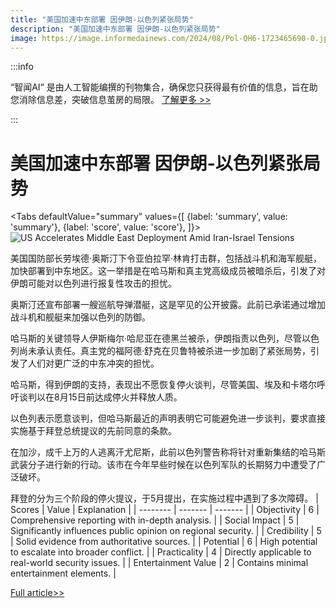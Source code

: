 ```yaml
---
title: "美国加速中东部署 因伊朗-以色列紧张局势"
description: "美国加速中东部署 因伊朗-以色列紧张局势"
image: https://image.informedainews.com/2024/08/Pol-QH6-1723465690-0.jpg
---
```



:::info

“智闻AI“ 是由人工智能编撰的刊物集合，确保您只获得最有价值的信息，旨在助您消除信息差，突破信息茧房的局限。  [了解更多 >>](/)

:::

# 美国加速中东部署 因伊朗-以色列紧张局势


<Tabs
	defaultValue="summary"
	values={[
	{label: 'summary', value: 'summary'},
	{label: 'score', value: 'score'},
]}>
<TabItem value="summary">
<img
  src="https://image.informedainews.com/2024/08/Pol-QH6-1723465690-0.jpg"
  alt="US Accelerates Middle East Deployment Amid Iran-Israel Tensions"
/>



美国国防部长劳埃德·奥斯汀下令亚伯拉罕·林肯打击群，包括战斗机和海军舰艇，加快部署到中东地区。这一举措是在哈马斯和真主党高级成员被暗杀后，引发了对伊朗可能对以色列进行报复性攻击的担忧。

奥斯汀还宣布部署一艘巡航导弹潜艇，这是罕见的公开披露。此前已承诺通过增加战斗机和舰艇来加强以色列的防御。

哈马斯的关键领导人伊斯梅尔·哈尼亚在德黑兰被杀，伊朗指责以色列，尽管以色列尚未承认责任。真主党的福阿德·舒克在贝鲁特被杀进一步加剧了紧张局势，引发了人们对更广泛的中东冲突的担忧。

哈马斯，得到伊朗的支持，表现出不愿恢复停火谈判，尽管美国、埃及和卡塔尔呼吁谈判以在8月15日前达成停火并释放人质。

以色列表示愿意谈判，但哈马斯最近的声明表明它可能避免进一步谈判，要求直接实施基于拜登总统提议的先前同意的条款。

在加沙，成千上万的人逃离汗尤尼斯，此前以色列警告称将针对重新集结的哈马斯武装分子进行新的行动。该市在今年早些时候在以色列军队的长期努力中遭受了广泛破坏。

拜登的分为三个阶段的停火提议，于5月提出，在实施过程中遇到了多次障碍。
</TabItem>
<TabItem value="score">
	| Scores     | Value   | Explanation |
	| -------- | ------- | ------- |
	| Objectivity  | 6    | Comprehensive reporting with in-depth analysis.    |
	| Social Impact | 5     | Significantly influences public opinion on regional security.    |
	| Credibility    | 5    | Solid evidence from authoritative sources.    |
	| Potential    | 6    | High potential to escalate into broader conflict.    |
	| Practicality    | 4    | Directly applicable to real-world security issues.    |
	| Entertainment Value    | 2    | Contains minimal entertainment elements.    |
</TabItem>
</Tabs>

[Full article>>](https://www.theguardian.com/world/article/2024/aug/12/us-military-strike-group-jets-submarine-middle-east-iran-attack-israel)
